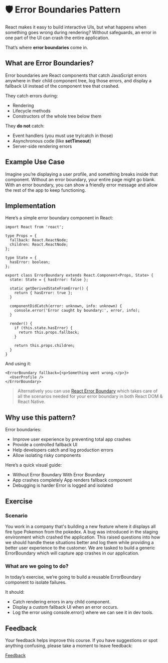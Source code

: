 
<Meta title="Lessons/🥇 Gold/🛡️ Error Boundaries Pattern/01-Lesson" />

# 🛡️ Error Boundaries Pattern

React makes it easy to build interactive UIs, but what happens when something goes wrong during rendering? Without safeguards, an error in one part of the UI can crash the entire application.

That’s where **error boundaries** come in.

## What are Error Boundaries?

Error boundaries are React components that catch JavaScript errors anywhere in their child component tree, log those errors, and display a fallback UI instead of the component tree that crashed.

They catch errors during:

- Rendering
- Lifecycle methods
- Constructors of the whole tree below them

They **do not** catch:

- Event handlers (you must use try/catch in those)
- Asynchronous code (like **setTimeout**)
- Server-side rendering errors

## Example Use Case

Imagine you’re displaying a user profile, and something breaks inside that component. Without an error boundary, your entire page might go blank. With an error boundary, you can show a friendly error message and allow the rest of the app to keep functioning.

## Implementation

Here’s a simple error boundary component in React:

```tsx
import React from 'react';

type Props = {
  fallback: React.ReactNode;
  children: React.ReactNode;
};

type State = {
  hasError: boolean;
};

export class ErrorBoundary extends React.Component<Props, State> {
  state: State = { hasError: false };

  static getDerivedStateFromError() {
    return { hasError: true };
  }

  componentDidCatch(error: unknown, info: unknown) {
    console.error('Error caught by boundary:', error, info);
  }

  render() {
    if (this.state.hasError) {
      return this.props.fallback;
    }

    return this.props.children;
  }
}
```

And using it:

```JSX
<ErrorBoundary fallback={<p>Something went wrong.</p>}>
  <UserProfile />
</ErrorBoundary>
```

> Alternatively you can use [React Error Boundary](https://www.npmjs.com/package/react-error-boundary) which takes care of all the scenarios needed for your error boundary in both React DOM & React Native.

## Why use this pattern?

Error boundaries:

- Improve user experience by preventing total app crashes
- Provide a controlled fallback UI
- Help developers catch and log production errors
- Allow isolating risky components

Here’s a quick visual guide:

- Without Error Boundary With Error Boundary
- App crashes completely App renders fallback component
- Debugging is harder Error is logged and isolated

## Exercise

### Scenario

You work in a company that's building a new feature where it displays all fire type Pokemon from the pokedex. A bug was introduced in the staging environment which crashed the application. This raised questions into how we should handle these situations better and log them while providing a better user experience to the customer. We are tasked to build a generic ErrorBoundary which will capture app crashes in our application.

### What are we going to do?

In today’s exercise, we’re going to build a reusable ErrorBoundary component to isolate failures.

It should:

- Catch rendering errors in any child component.
- Display a custom fallback UI when an error occurs.
- Log the error using console.error() where we can see it in dev tools.

## Feedback

Your feedback helps improve this course. If you have suggestions or spot anything confusing, please take a moment to leave feedback:

[Feedback](https://github.com/code-mattclaffey/react-design-patterns/issues/new)
